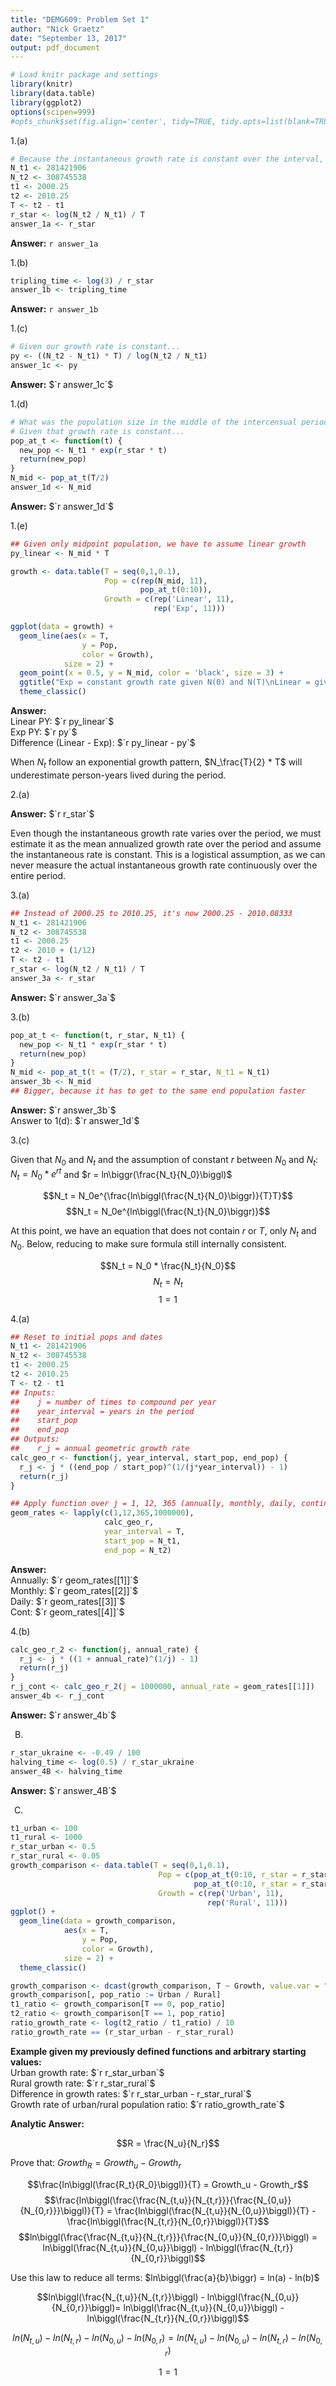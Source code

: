 ```yaml
---
title: "DEMG609: Problem Set 1"
author: "Nick Graetz"
date: "September 13, 2017"
output: pdf_document
---
```


```r
# Load knitr package and settings
library(knitr)
library(data.table)
library(ggplot2)
options(scipen=999)
#opts_chunk$set(fig.align='center', tidy=TRUE, tidy.opts=list(blank=TRUE, width.cutoff=40), warning=FALSE,message=FALSE)
```

\large
1.(a) 
\vspace{12pt}

\small
```r
# Because the instantaneous growth rate is constant over the interval, it can be calculated as the mean annualized growth rate.
N_t1 <- 281421906
N_t2 <- 308745538
t1 <- 2000.25
t2 <- 2010.25
T <- t2 - t1
r_star <- log(N_t2 / N_t1) / T
answer_1a <- r_star
```
\large

**Answer:** `r answer_1a`

\vspace{12pt}
1.(b) 
\linebreak

\small
```r
tripling_time <- log(3) / r_star
answer_1b <- tripling_time
```
\large

**Answer:** `r answer_1b`

\vspace{12pt}
1.(c) 
\linebreak

\small
```r
# Given our growth rate is constant...
py <- ((N_t2 - N_t1) * T) / log(N_t2 / N_t1)
answer_1c <- py
```
\large

**Answer:** $`r answer_1c`$

\vspace{12pt}
1.(d) 
\linebreak

\small
```r
# What was the population size in the middle of the intercensual period?
# Given that growth rate is constant...
pop_at_t <- function(t) {
  new_pop <- N_t1 * exp(r_star * t)
  return(new_pop)
}
N_mid <- pop_at_t(T/2)
answer_1d <- N_mid
```
\large

**Answer:** $`r answer_1d`$

\vspace{12pt}
1.(e) 
\linebreak

\small
```r
## Given only midpoint population, we have to assume linear growth
py_linear <- N_mid * T

growth <- data.table(T = seq(0,1,0.1),
                     Pop = c(rep(N_mid, 11),
                             pop_at_t(0:10)),
                     Growth = c(rep('Linear', 11),
                                rep('Exp', 11)))

ggplot(data = growth) +
  geom_line(aes(x = T,
                y = Pop,
                color = Growth),
            size = 2) +
  geom_point(x = 0.5, y = N_mid, color = 'black', size = 3) + 
  ggtitle("Exp = constant growth rate given N(0) and N(T)\nLinear = given only midpoint population") + 
  theme_classic()
```
\large

**Answer:**  
Linear PY: $`r py_linear`$  
Exp PY: $`r py`$  
Difference (Linear - Exp): $`r py_linear - py`$  

When $N_t$ follow an exponential growth pattern, $N_\frac{T}{2} * T$ will underestimate person-years lived during the period.

\vspace{12pt}
2.(a)
\linebreak

**Answer:** $`r r_star`$  

Even though the instantaneous growth rate varies over the period, we must estimate it as the mean annualized growth rate over the period and assume the instantaneous rate is constant. This is a logistical assumption, as we can never measure the actual instantaneous growth rate continuously over the entire period.  

\vspace{12pt}
3.(a) 
\linebreak

\small
```r
## Instead of 2000.25 to 2010.25, it's now 2000.25 - 2010.08333
N_t1 <- 281421906
N_t2 <- 308745538
t1 <- 2000.25
t2 <- 2010 + (1/12)
T <- t2 - t1
r_star <- log(N_t2 / N_t1) / T
answer_3a <- r_star
```
\large

**Answer:** $`r answer_3a`$

\vspace{12pt}
3.(b) 
\linebreak

\small
```r
pop_at_t <- function(t, r_star, N_t1) {
  new_pop <- N_t1 * exp(r_star * t)
  return(new_pop)
}
N_mid <- pop_at_t(t = (T/2), r_star = r_star, N_t1 = N_t1)
answer_3b <- N_mid
## Bigger, because it has to get to the same end population faster
```
\large

**Answer:** $`r answer_3b`$  
Answer to 1(d): $`r answer_1d`$  

\vspace{12pt}
3.(c) 
\linebreak

Given that $N_0$ and $N_t$ and the assumption of constant $r$ between $N_0$ and $N_t$: $N_t = N_0 * e^{rt}$ and $r = ln\biggr(\frac{N_t}{N_0}\biggl)$
\vspace{12pt}

\huge

$$N_t = N_0e^{\frac{ln\biggl(\frac{N_t}{N_0}\biggr)}{T}T}$$
\vspace{12pt}
$$N_t = N_0e^{ln\biggl(\frac{N_t}{N_0}\biggr)}$$
\vspace{12pt}
\large

At this point, we have an equation that does not contain $r$ or $T$, only $N_t$ and $N_0$. Below, reducing to make sure formula still internally consistent.  

\vspace{12pt}
$$N_t = N_0 * \frac{N_t}{N_0}$$
\vspace{12pt}
$$N_t = N_t$$
\vspace{12pt}
$$1 = 1$$
\vspace{12pt}

\large

4.(a) 
\linebreak

\small
```r
## Reset to initial pops and dates
N_t1 <- 281421906
N_t2 <- 308745538
t1 <- 2000.25
t2 <- 2010.25
T <- t2 - t1
## Inputs:
##    j = number of times to compound per year
##    year_interval = years in the period
##    start_pop
##    end_pop
## Outputs:
##    r_j = annual geometric growth rate
calc_geo_r <- function(j, year_interval, start_pop, end_pop) {
  r_j <- j * ((end_pop / start_pop)^(1/(j*year_interval)) - 1)
  return(r_j)
}

## Apply function over j = 1, 12, 365 (annually, monthly, daily, continuously)
geom_rates <- lapply(c(1,12,365,1000000),
                     calc_geo_r,
                     year_interval = T,
                     start_pop = N_t1,
                     end_pop = N_t2)
```
\large

**Answer:**  
Annually: $`r geom_rates[[1]]`$  
Monthly:  $`r geom_rates[[2]]`$  
Daily:    $`r geom_rates[[3]]`$  
Cont:     $`r geom_rates[[4]]`$  

\vspace{12pt}
4.(b) 
\linebreak

\small
```r
calc_geo_r_2 <- function(j, annual_rate) {
  r_j <- j * ((1 + annual_rate)^(1/j) - 1)
  return(r_j)
}
r_j_cont <- calc_geo_r_2(j = 1000000, annual_rate = geom_rates[[1]])
answer_4b <- r_j_cont
```
\large

**Answer:** $`r answer_4b`$ 

\vspace{12pt}
(B) 

\small
```r
r_star_ukraine <- -0.49 / 100
halving_time <- log(0.5) / r_star_ukraine
answer_4B <- halving_time
```
\large

**Answer:** $`r answer_4B`$ 

\vspace{12pt}
(C) 

\small
```r
t1_urban <- 100
t1_rural <- 1000
r_star_urban <- 0.5
r_star_rural <- 0.05
growth_comparison <- data.table(T = seq(0,1,0.1),
                                 Pop = c(pop_at_t(0:10, r_star = r_star_urban, N_t1 = t1_urban),
                                         pop_at_t(0:10, r_star = r_star_rural, N_t1 = t1_rural)),
                                 Growth = c(rep('Urban', 11),
                                            rep('Rural', 11)))
ggplot() +
  geom_line(data = growth_comparison,
            aes(x = T,
                y = Pop,
                color = Growth),
            size = 2) +
  theme_classic()

growth_comparison <- dcast(growth_comparison, T ~ Growth, value.var = "Pop")
growth_comparison[, pop_ratio := Urban / Rural]
t1_ratio <- growth_comparison[T == 0, pop_ratio]
t2_ratio <- growth_comparison[T == 1, pop_ratio]
ratio_growth_rate <- log(t2_ratio / t1_ratio) / 10
ratio_growth_rate == (r_star_urban - r_star_rural)
```
\large

**Example given my previously defined functions and arbitrary starting values:**  
Urban growth rate: $`r r_star_urban`$  
Rural growth rate: $`r r_star_rural`$  
Difference in growth rates: $`r r_star_urban - r_star_rural`$  
Growth rate of urban/rural population ratio: $`r ratio_growth_rate`$  

\large

**Analytic Answer:**  

\huge

$$R = \frac{N_u}{N_r}$$
\large

Prove that: $Growth_{R} = Growth_u - Growth_r$

\huge

$$\frac{ln\biggl(\frac{R_t}{R_0}\biggl)}{T} = Growth_u - Growth_r$$
\vspace{12pt}
$$\frac{ln\biggl(\frac{\frac{N_{t,u}}{N_{t,r}}}{\frac{N_{0,u}}{N_{0,r}}}\biggl)}{T} = \frac{ln\biggl(\frac{N_{t,u}}{N_{0,u}}\biggl)}{T} - \frac{ln\biggl(\frac{N_{t,r}}{N_{0,r}}\biggl)}{T}$$
\vspace{12pt}
$$ln\biggl(\frac{\frac{N_{t,u}}{N_{t,r}}}{\frac{N_{0,u}}{N_{0,r}}}\biggl) = ln\biggl(\frac{N_{t,u}}{N_{0,u}}\biggl) - ln\biggl(\frac{N_{t,r}}{N_{0,r}}\biggl)$$
\vspace{12pt}

\large

Use this law to reduce all terms: $ln\biggl(\frac{a}{b}\biggr) = ln(a) - ln(b)$

\huge

$$ln\biggl(\frac{N_{t,u}}{N_{t,r}}\biggl) - ln\biggl(\frac{N_{0,u}}{N_{0,r}}\biggl)= ln\biggl(\frac{N_{t,u}}{N_{0,u}}\biggl) - ln\biggl(\frac{N_{t,r}}{N_{0,r}}\biggl)$$

\large

$$ln(N_{t,u})-ln(N_{t,r})-ln(N_{0,u})-ln(N_{0,r}) = ln(N_{t,u})-ln(N_{0,u})-ln(N_{t,r})-ln(N_{0,r})$$

\huge

$$1 = 1$$